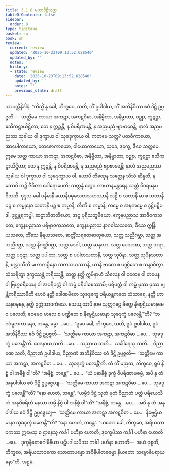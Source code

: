 ```yaml
---
title: 3.1.8 မဟာဒိဋ္ဌိသုတ္တ
tableOfContents: false
sidebar:
  order: 8
type: tipitaka
basket: su
book: sn
review:
  current: review
  updated: '2025-10-23T09:13:52.628540'
  updated_by: ''
  notes: ''
  history:
  - state: review
    date: '2025-10-23T09:13:52.628540'
    updated_by: ''
    notes: ''
    previous_state: draft
---
```



<ReviewStatus review={frontmatter.review} showDetails={true} />

<HypothesisAnnotation frontmatter={frontmatter} />

<DynamicBreadcrumb />

<Division number="213" book="sn" e="ch" v="18" p="309">

<Paragraph number="943" book="sn">
သာဝတ္ထိနိဒါနံ. “ကိသ္မိံ နု ခေါ, ဘိက္ခဝေ, သတိ, ကိံ ဥပါဒါယ, ကိံ အဘိနိဝိဿ ဧဝံ ဒိဋ္ဌိ ဥပ္ပဇ္ဇတိ—  ‘သတ္တိမေ ကာယာ အကဋာ, အကဋဝိဓာ, အနိမ္မိတာ, အနိမ္မာတာ, ဝဉ္ဈာ, ကူဋဋ္ဌာ, ဧသိကဋ္ဌာယိဋ္ဌိတာ; တေ န ဣဉ္ဇန္တိ, န ဝိပရိဏမန္တိ, န အညမညံ ဗျာဗာဓေန္တိ; နာလံ အညမညဿ သုခါယ ဝါ ဒုက္ခာယ ဝါ သုခဒုက္ခာယ ဝါ. ကတမေ သတ္တ? ပထဝီကာယော, အာပေါကာယော, တေဇောကာယော, ဝါယောကာယော, သုခေ, ဒုက္ခေ, ဇီဝေ သတ္တမေ. ဣမေ သတ္တ ကာယာ အကဋာ, အကဋဝိဓာ, အနိမ္မိတာ, အနိမ္မာတာ, ဝဉ္ဈာ, ကူဋဋ္ဌာ ဧသိကဋ္ဌာယိဋ္ဌိတာ; တေ န ဣဉ္ဇန္တိ, န ဝိပရိဏမန္တိ, န အညမညံ ဗျာဗာဓေန္တိ; နာလံ အညမညဿ သုခါယ ဝါ ဒုက္ခာယ ဝါ သုခဒုက္ခာယ ဝါ. ယောပိ တိဏှေန သတ္ထေန သီသံ ဆိန္ဒတိ, န သောပိ ကဉ္စိ ဇီဝိတာ ဝေါရောပေတိ; သတ္တန္နံ တွေဝ ကာယာနမန္တရေန သတ္ထံ ဝိဝရမနုပဝိသတိ. စုဒ္ဒသ ခေါ ပနိမာနိ ယောနိပမုခသတသဟဿာနိ သဋ္ဌိ စ သတာနိ ဆ စ သတာနိ ပဉ္စ စ ကမ္မုနော သတာနိ ပဉ္စ စ ကမ္မာနိ, တီဏိ စ ကမ္မာနိ, ကမ္မေ စ အဍ္ဎကမ္မေ စ ဒွဋ္ဌိပဋိပဒါ, ဒွဋ္ဌန္တရကပ္ပါ, ဆဠာဘိဇာတိယော, အဋ္ဌ ပုရိသဘူမိယော, ဧကူနပညာသ အာဇီဝကသတေ, ဧကူနပညာသ ပရိဗ္ဗာဇကသတေ, ဧကူနပညာသ နာဂဝါသသတေ, ဝီသေ ဣန္ဒြိယသတေ, တိံသေ နိရယသတေ, ဆတ္တိံသရဇောဓာတုယော, သတ္တ သညီဂဗ္ဘာ, သတ္တ အသညီဂဗ္ဘာ, သတ္တ နိဂဏ္ဌိဂဗ္ဘာ, သတ္တ ဒေဝါ, သတ္တ မာနုသာ, သတ္တ ပေသာစာ, သတ္တ သရာ, သတ္တ ပဝုဋာ, သတ္တ ပပါတာ, သတ္တ စ ပပါတသတာနိ, သတ္တ သုပိနာ, သတ္တ သုပိနသတာနိ, စုလ္လာသီတိ မဟာကပ္ပိနော သတသဟဿာနိ, ယာနိ ဗာလေ စ ပဏ္ဍိတေ စ သန္ဓာဝိတွာ သံသရိတွာ ဒုက္ခဿန္တံ ကရိဿန္တိ. တတ္ထ နတ္ထိ ဣမိနာဟံ သီလေန ဝါ ဝတေန ဝါ တပေန ဝါ ဗြဟ္မစရိယေန ဝါ အပရိပက္ကံ ဝါ ကမ္မံ ပရိပါစေဿာမိ; ပရိပက္ကံ ဝါ ကမ္မံ ဖုဿ ဖုဿ ဗျန္တီကရိဿာမီတိ ဟေဝံ နတ္ထိ ဒေါဏမိတေ သုခဒုက္ခေ ပရိယန္တကတေ သံသာရေ, နတ္ထိ ဟာယနဝဍ္ဎနေ, နတ္ထိ ဥက္ကံသာဝကံသေ. သေယျထာပိ နာမ သုတ္တဂုဠေ ခိတ္တေ နိဗ္ဗေဌိယမာနမေဝ ပလေတိ; ဧဝမေဝ ဗာလေ စ ပဏ္ဍိတေ စ နိဗ္ဗေဌိယမာနာ သုခဒုက္ခံ ပလေန္တီ’”တိ? “ဘဂဝံမူလကာ နော, ဘန္တေ, ဓမ္မာ …ပေ…
</Paragraph>

<Paragraph number="944" book="sn">
“ရူပေ ခေါ, ဘိက္ခဝေ, သတိ, ရူပံ ဥပါဒါယ, ရူပံ အဘိနိဝိဿ ဧဝံ ဒိဋ္ဌိ ဥပ္ပဇ္ဇတိ—  ‘သတ္တိမေ ကာယာ အကဋာ, အကဋဝိဓာ …ပေ…  သုခဒုက္ခံ ပလေန္တီ’တိ. ဝေဒနာယ သတိ …ပေ…  သညာယ သတိ…  သင်္ခါရေသု သတိ…  ဝိညာဏေ သတိ, ဝိညာဏံ ဥပါဒါယ, ဝိညာဏံ အဘိနိဝိဿ ဧဝံ ဒိဋ္ဌိ ဥပ္ပဇ္ဇတိ—  ‘သတ္တိမေ ကာယာ အကဋာ, အကဋဝိဓာ …ပေ…  သုခဒုက္ခံ ပလေန္တီ’တိ.
</Paragraph>

<Paragraph number="945" book="sn">
တံ ကိံ မညထ, ဘိက္ခဝေ, ရူပံ နိစ္စံ ဝါ အနိစ္စံ ဝါ”တိ? “အနိစ္စံ, ဘန္တေ” …ပေ…  “ယံ ပနာနိစ္စံ ဒုက္ခံ ဝိပရိဏာမဓမ္မံ, အပိ နု တံ အနုပါဒါယ ဧဝံ ဒိဋ္ဌိ ဥပ္ပဇ္ဇေယျ—  ‘သတ္တိမေ ကာယာ အကဋာ အကဋဝိဓာ …ပေ…  သုခဒုက္ခံ ပလေန္တီ’”တိ? “နော ဟေတံ, ဘန္တေ”. “ယမ္ပိဒံ ဒိဋ္ဌံ သုတံ မုတံ ဝိညာတံ ပတ္တံ ပရိယေသိတံ အနုဝိစရိတံ မနသာ တမ္ပိ နိစ္စံ ဝါ အနိစ္စံ ဝါ”တိ? “အနိစ္စံ, ဘန္တေ …ပေ…  အပိ နု တံ အနုပါဒါယ ဧဝံ ဒိဋ္ဌိ ဥပ္ပဇ္ဇေယျ—  ‘သတ္တိမေ ကာယာ အကဋာ အကဋဝိဓာ …ပေ…  နိဗ္ဗေဌိယမာနာ သုခဒုက္ခံ ပလေန္တီ’”တိ? “နော ဟေတံ, ဘန္တေ”.
</Paragraph>

<Paragraph number="946" book="sn">
“ယတော ခေါ, ဘိက္ခဝေ, အရိယသာဝကဿ ဣမေသု စ ဌာနေသု ကင်္ခါ ပဟီနာ ဟောတိ, ဒုက္ခေပိဿ ကင်္ခါ ပဟီနာ ဟောတိ …ပေ…  ဒုက္ခနိရောဓဂါမိနိယာ ပဋိပဒါယပိဿ ကင်္ခါ ပဟီနာ ဟောတိ—  အယံ ဝုစ္စတိ, ဘိက္ခဝေ, အရိယသာဝကော သောတာပန္နော အဝိနိပါတဓမ္မော နိယတော သမ္ဗောဓိပရာယနော”တိ.

</Paragraph>
</Division>

<Paragraph number="947" type="center" book="sn">
အဋ္ဌမံ.
</Paragraph>